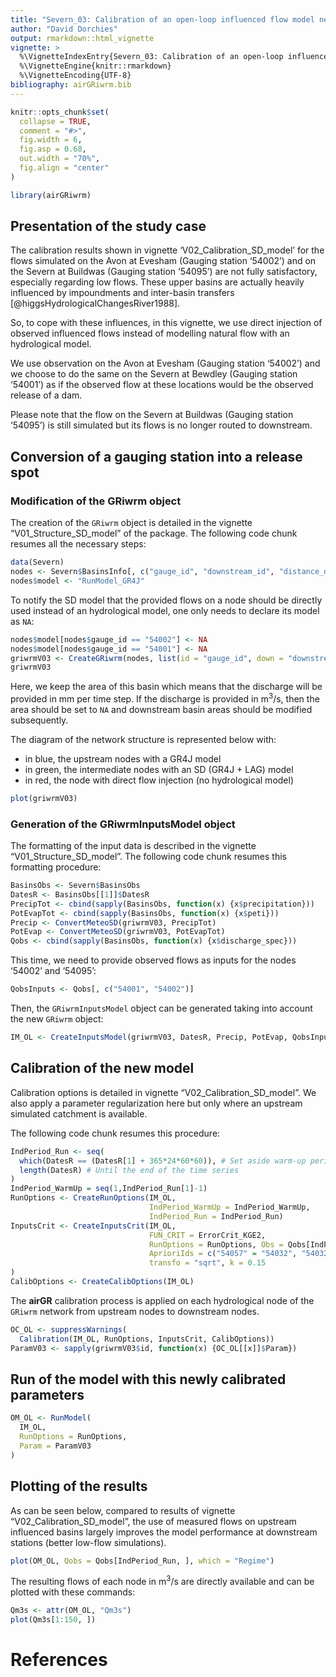 ```yaml
---
title: "Severn_03: Calibration of an open-loop influenced flow model network"
author: "David Dorchies"
output: rmarkdown::html_vignette
vignette: >
  %\VignetteIndexEntry{Severn_03: Calibration of an open-loop influenced flow model network}
  %\VignetteEngine{knitr::rmarkdown}
  %\VignetteEncoding{UTF-8}
bibliography: airGRiwrm.bib
---
```


```r
knitr::opts_chunk$set(
  collapse = TRUE,
  comment = "#>",
  fig.width = 6,
  fig.asp = 0.68,
  out.width = "70%",
  fig.align = "center"
)
```

```r
library(airGRiwrm)
```

## Presentation of the study case

The calibration results shown in vignette 'V02_Calibration_SD_model' for the 
flows simulated on the Avon at Evesham (Gauging station '54002') and on the 
Severn at Buildwas (Gauging station '54095') are not fully satisfactory, 
especially regarding low flows. These upper basins are actually heavily 
influenced by impoundments and inter-basin transfers [@higgsHydrologicalChangesRiver1988].

So, to cope with these influences, in this vignette, we use direct injection of 
observed influenced flows instead of modelling natural flow with an hydrological model. 

We use observation on the Avon at Evesham (Gauging station '54002') and we
choose to do the same on the Severn at Bewdley (Gauging station '54001') as if
the observed flow at these locations would be the observed release of a dam. 

Please note that the flow on the Severn at Buildwas (Gauging station '54095') is 
still simulated but its flows is no longer routed to downstream.

## Conversion of a gauging station into a release spot

### Modification of the GRiwrm object

The creation of the `GRiwrm` object is detailed in the vignette "V01_Structure_SD_model" of the package. The following code chunk resumes all the necessary steps:

```r
data(Severn)
nodes <- Severn$BasinsInfo[, c("gauge_id", "downstream_id", "distance_downstream", "area")]
nodes$model <- "RunModel_GR4J"
```

To notify the SD model that the provided flows on a node should be directly used instead of an hydrological model, one only needs to declare its model as `NA`:

```r
nodes$model[nodes$gauge_id == "54002"] <- NA
nodes$model[nodes$gauge_id == "54001"] <- NA
griwrmV03 <- CreateGRiwrm(nodes, list(id = "gauge_id", down = "downstream_id", length = "distance_downstream"))
griwrmV03
```

Here, we keep the area of this basin which means that the discharge will be provided in mm per time step. If the discharge is provided in m<sup>3</sup>/s, then the area should be set to `NA` and downstream basin areas should be modified subsequently.

The diagram of the network structure is represented below with:

  * in blue, the upstream nodes with a GR4J model
  * in green, the intermediate nodes with an SD (GR4J + LAG) model
  * in red, the node with direct flow injection (no hydrological model)

```r
plot(griwrmV03)
```

### Generation of the GRiwrmInputsModel object

The formatting of the input data is described in the vignette "V01_Structure_SD_model". The following code chunk resumes this formatting procedure:

```r
BasinsObs <- Severn$BasinsObs
DatesR <- BasinsObs[[1]]$DatesR
PrecipTot <- cbind(sapply(BasinsObs, function(x) {x$precipitation}))
PotEvapTot <- cbind(sapply(BasinsObs, function(x) {x$peti}))
Precip <- ConvertMeteoSD(griwrmV03, PrecipTot)
PotEvap <- ConvertMeteoSD(griwrmV03, PotEvapTot)
Qobs <- cbind(sapply(BasinsObs, function(x) {x$discharge_spec}))
```

This time, we need to provide observed flows as inputs for the nodes '54002' and '54095':

```r
QobsInputs <- Qobs[, c("54001", "54002")]
```

Then, the `GRiwrmInputsModel` object can be generated taking into account the new `GRiwrm` object:

```r
IM_OL <- CreateInputsModel(griwrmV03, DatesR, Precip, PotEvap, QobsInputs)
```

## Calibration of the new model

Calibration options is detailed in vignette "V02_Calibration_SD_model".
We also apply a parameter regularization here but only where an upstream simulated catchment is available.

The following code chunk resumes this procedure:

```r
IndPeriod_Run <- seq(
  which(DatesR == (DatesR[1] + 365*24*60*60)), # Set aside warm-up period
  length(DatesR) # Until the end of the time series
)
IndPeriod_WarmUp = seq(1,IndPeriod_Run[1]-1)
RunOptions <- CreateRunOptions(IM_OL,
                               IndPeriod_WarmUp = IndPeriod_WarmUp,
                               IndPeriod_Run = IndPeriod_Run)
InputsCrit <- CreateInputsCrit(IM_OL,
                               FUN_CRIT = ErrorCrit_KGE2,
                               RunOptions = RunOptions, Obs = Qobs[IndPeriod_Run,],
                               AprioriIds = c("54057" = "54032", "54032" = "54029"),
                               transfo = "sqrt", k = 0.15
)
CalibOptions <- CreateCalibOptions(IM_OL)
```

The **airGR** calibration process is applied on each hydrological node of the `GRiwrm` network from upstream nodes to downstream nodes.

```r
OC_OL <- suppressWarnings(
  Calibration(IM_OL, RunOptions, InputsCrit, CalibOptions))
ParamV03 <- sapply(griwrmV03$id, function(x) {OC_OL[[x]]$Param})
```

## Run of the model with this newly calibrated parameters

```r
OM_OL <- RunModel(
  IM_OL,
  RunOptions = RunOptions,
  Param = ParamV03
)
```

## Plotting of the results

As can be seen below, compared to results of vignette "V02_Calibration_SD_model", the use of measured flows on upstream influenced basins largely improves the model performance at downstream stations (better low-flow simulations).

```r
plot(OM_OL, Qobs = Qobs[IndPeriod_Run, ], which = "Regime")
```

The resulting flows of each node in m<sup>3</sup>/s are directly available and can be plotted with these commands:

```r
Qm3s <- attr(OM_OL, "Qm3s")
plot(Qm3s[1:150, ])
```


# References
